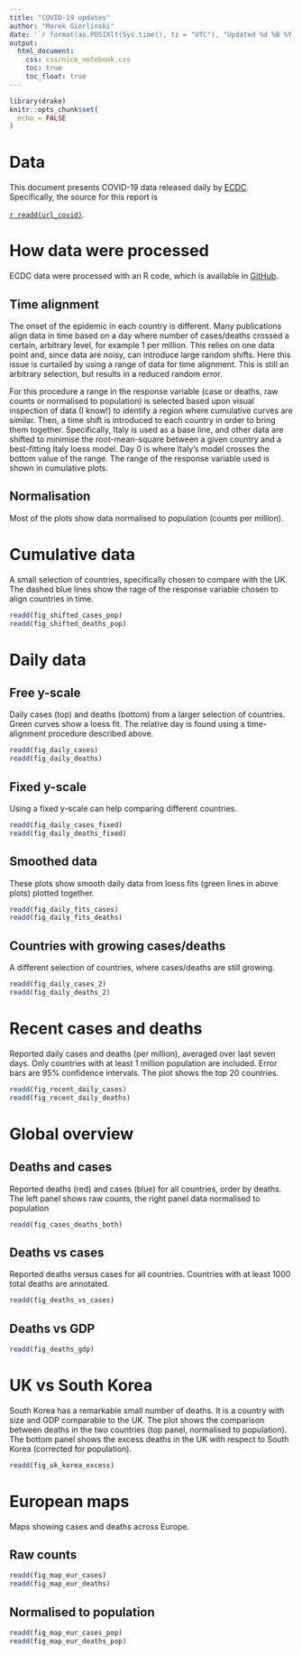```yaml
---
title: "COVID-19 updates"
author: "Marek Gierlinski"
date: '`r format(as.POSIXlt(Sys.time(), tz = "UTC"), "Updated %d %B %Y, %H:%M:%S UTC")`'
output:
  html_document:
    css: css/nice_notebook.css
    toc: true
    toc_float: true
---
```


```r
library(drake)
knitr::opts_chunk$set(
  echo = FALSE
)
```


# Data

This document presents COVID-19 data released daily by [ECDC](https://www.ecdc.europa.eu/en). Specifically, the source for this report is

[`r readd(url_covid)`](`r readd(url_covid)`).


# How data were processed

ECDC data were processed with an R code, which is available in [GitHub](https://github.com/MarekGierlinski/COVID-19).

## Time alignment

The onset of the epidemic in each country is different. Many publications align data in time based on a day where number of cases/deaths crossed a certain, arbitrary level, for example 1 per million. This relies on one data point and, since data are noisy, can introduce large random shifts. Here this issue is curtailed by using a range of data for time alignment. This is still an arbitrary selection, but results in a reduced random error.

For this procedure a range in the response variable (case or deaths, raw counts or normalised to population) is selected based upon visual inspection of data (I know!) to identify a region where cumulative curves are similar. Then, a time shift is introduced to each country in order to bring them together. Specifically, Italy is used as a base line, and other data are shifted to minimise the root-mean-square between a given country and a best-fitting Italy loess model. Day 0 is where Italy's model crosses the bottom value of the range. The range of the response variable used is shown in cumulative plots.

## Normalisation

Most of the plots show data normalised to population (counts per million). 

# Cumulative data

A small selection of countries, specifically chosen to compare with the UK. The dashed blue lines show the rage of the response variable chosen to align countries in time.

```r
readd(fig_shifted_cases_pop)
readd(fig_shifted_deaths_pop)
```

# Daily data

## Free y-scale

Daily cases (top) and deaths (bottom) from a larger selection of countries. Green curves show a loess fit. The relative day is found using a time-alignment procedure described above.

```r
readd(fig_daily_cases)
readd(fig_daily_deaths)
```

## Fixed y-scale

Using a fixed y-scale can help comparing different countries.

```r
readd(fig_daily_cases_fixed)
readd(fig_daily_deaths_fixed)
```


## Smoothed data

These plots show smooth daily data from loess fits (green lines in above plots) plotted together.


```r
readd(fig_daily_fits_cases)
readd(fig_daily_fits_deaths)
```


## Countries with growing cases/deaths

A different selection of countries, where cases/deaths are still growing.


```r
readd(fig_daily_cases_2)
readd(fig_daily_deaths_2)
```


# Recent cases and deaths

Reported daily cases and deaths (per million), averaged over last seven days. Only countries with at least 1 million population are included. Error bars are 95% confidence intervals. The plot shows the top 20 countries.

```r
readd(fig_recent_daily_cases)
readd(fig_recent_daily_deaths)
```

# Global overview

## Deaths and cases

Reported deaths (red) and cases (blue) for all countries, order by deaths. The left panel shows raw counts, the right panel data normalised to population

```r
readd(fig_cases_deaths_both)
```


## Deaths vs cases

Reported deaths versus cases for all countries. Countries with at least 1000 total deaths are annotated.

```r
readd(fig_deaths_vs_cases)
```

## Deaths vs GDP

```r
readd(fig_deaths_gdp)
```

# UK vs South Korea

South Korea has a remarkable small number of deaths. It is a country with size and GDP comparable to the UK. The plot shows the comparison between deaths in the two countries (top panel, normalised to population). The bottom panel shows the excess deaths in the UK with respect to South Korea (corrected for population).

```r
readd(fig_uk_korea_excess)
```


# European maps

Maps showing cases and deaths across Europe.

## Raw counts

```r
readd(fig_map_eur_cases)
readd(fig_map_eur_deaths)
```

## Normalised to population

```r
readd(fig_map_eur_cases_pop)
readd(fig_map_eur_deaths_pop)
```

